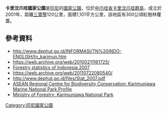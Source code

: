 {{No footnotes|time=2021-04-09T03:19:06+00:00}}
{{Infobox Protected area 
| name = 卡里汶爪哇國家公園
| iucn_category = II
| photo = Tanjung Gelam - Karimunjawa.jpg
| photo_caption = {{link-id|卡里汶爪哇島|Pulau Karimunjawa}}的海滩
| map =Indonesia Java
| map_caption = 卡里汶爪哇國家公園在爪哇岛的位置
| map_width = 280
| label = '''卡里汶爪哇國家公園'''
| label_position = left
| location = [[印度尼西亚|印度尼西亚]][[中爪哇省|中爪哇省]][[日巴拉县|日巴拉县]]{{link-en|卡里汶爪哇群岛|Karimunjawa}}
| nearest_city = 
| coordinates = {{coord|5|49|S|110|24|E|display=inline, title}}
| area = 1,101.17 km²
| established = 2001
| visitation_num = 
| visitation_year = 
| governing_body = {{link-en|印尼环境和林业部|Ministry of Environment and Forestry (Indonesia)}}
}}

'''卡里汶爪哇國家公園'''是[[印尼|印尼]]的[[國家公園|國家公園]]，位於[[中爪哇省|中爪哇省]][[卡里汶爪哇群島|卡里汶爪哇群島]]，成立於2001年，距離[[三寶壟|三寶壟]]120公里，面積1,101平方公里，該地區有300公頃紅樹林覆蓋。

==參考資料==
* http://www.dephut.go.id/INFORMASI/TN%20INDO-ENGLISH/tn_karimun.htm {{Wayback|url=http://www.dephut.go.id/INFORMASI/TN%20INDO-ENGLISH/tn_karimun.htm |date=20100211161725 }}
* https://web.archive.org/web/20100211161725/
* [http://www.dephut.go.id/files/Stat_2007.pdf Forestry statistics of Indonesia 2007] {{Wayback|url=http://www.dephut.go.id/files/Stat_2007.pdf |date=20110722080540 }} 
* https://web.archive.org/web/20110722080540/
* http://www.dephut.go.id/files/Stat_2007.pdf {{Wayback|url=http://www.dephut.go.id/files/Stat_2007.pdf |date=20110722080540 }}
* [https://web.archive.org/web/20110606070123/http://www.arcbc.org.ph/arcbcweb/pdf/vol3No3-4_2003/asean_biodiversity_vol_3_nos_3-4_p45-48.pdf ASEAN Regional Centre for Biodiversity Conservation: Karimunjawa Marine National Park Profile]
* [https://web.archive.org/web/20100404125749/http://www.dephut.go.id/INFORMASI/TN%20INDO-ENGLISH/karimun_NP.htm Ministry of Forestry: Karimunjawa National Park]

{{印度尼西亚国家公园}}
{{Indonesia-geo-stub}}
[[Category:印尼國家公園|Category:印尼國家公園]]